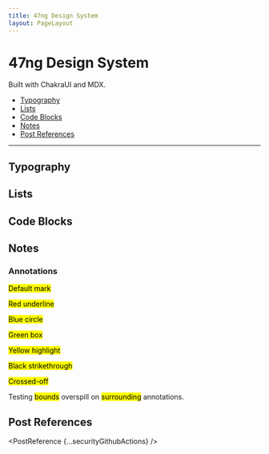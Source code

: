 ```yaml
---
title: 47ng Design System
layout: PageLayout
---
```


# 47ng Design System

Built with ChakraUI and MDX.

- [Typography](#typography)
- [Lists](#lists)
- [Code Blocks](#code-blocks)
- [Notes](#notes)
- [Post References](#post-references)

---

## Typography


<Typography />

## Lists


<Lists />

## Code Blocks


<CodeBlocks />

## Notes


<Notes />

### Annotations

<p>
  <mark>Default mark</mark>
</p>
<p>
  <mark color="red" type="underline">
    Red underline
  </mark>
</p>
<p>
  <mark color="blue" type="circle">
    Blue circle
  </mark>
</p>
<p>
  <mark color="green" type="box">
    Green box
  </mark>
</p>
<p>
  <mark color="yellow" type="highlight">
    Yellow highlight
  </mark>
</p>
<p>
  <mark color="black" type="strike-through">
    Black strikethrough
  </mark>
</p>
<p>
  <mark color="red" type="crossed-off">
    Crossed-off
  </mark>
</p>

Testing <mark type="box">bounds</mark> overspill on <mark type="circle">surrounding</mark> annotations.

## Post References


<PostReference {...securityGithubActions} />
